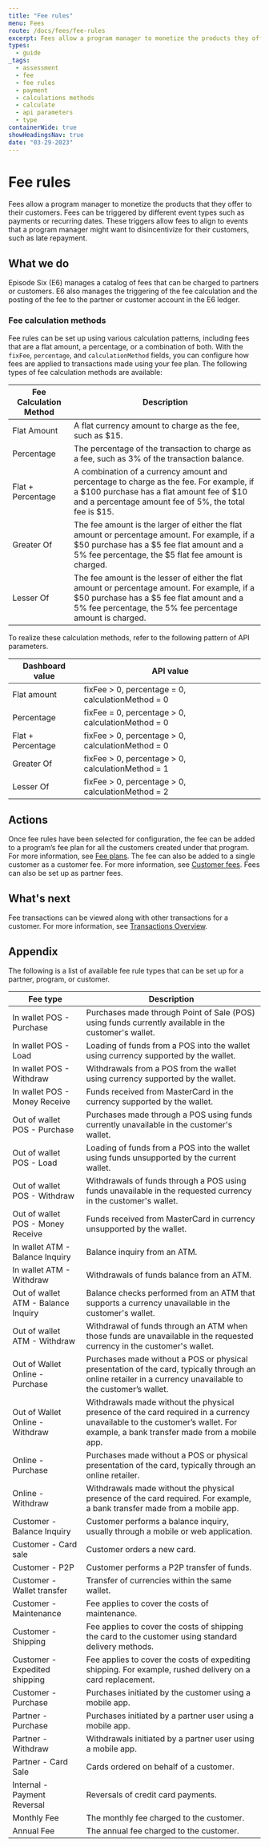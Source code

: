 ```yaml
---
title: "Fee rules"
menu: Fees
route: /docs/fees/fee-rules
excerpt: Fees allow a program manager to monetize the products they offer to their customers.
types: 
  - guide
_tags:
  - assessment
  - fee
  - fee rules
  - payment
  - calculations methods
  - calculate
  - api parameters
  - type
containerWide: true
showHeadingsNav: true
date: "03-29-2023"
---
```


# Fee rules

Fees allow a program manager to monetize the products that they offer to their customers. Fees can be triggered by different event types such as payments or recurring dates. These triggers allow fees to align to events that a program manager might want to disincentivize for their customers, such as late repayment.

## What we do

Episode Six (E6) manages a catalog of fees that can be charged to partners or customers. E6 also manages the triggering of the fee calculation and the posting of the fee to the partner or customer account in the E6 ledger.

### Fee calculation methods

Fee rules can be set up using various calculation patterns, including fees that are a flat amount, a percentage, or a combination of both. With the `fixFee`, `percentage`, and `calculationMethod` fields, you can configure how fees are applied to transactions made using your fee plan. The following types of fee calculation methods are available:

| Fee Calculation Method | Description |
| ---------- | ------------------- |
| Flat Amount | A flat currency amount to charge as the fee, such as $15. |
| Percentage | The percentage of the transaction to charge as a fee, such as 3% of the transaction balance. |
| Flat + Percentage | A combination of a currency amount and percentage to charge as the fee. For example, if a $100 purchase has a flat amount fee of $10 and a percentage amount fee of 5%, the total fee is $15. |
| Greater Of | The fee amount is the larger of either the flat amount or percentage amount. For example, if a $50 purchase has a $5 fee flat amount and a 5% fee percentage, the $5 flat fee amount is charged. |
| Lesser Of | The fee amount is the lesser of either the flat amount or percentage amount. For example, if a $50 purchase has a $5 fee flat amount and a 5% fee percentage, the 5% fee percentage amount is charged. |

To realize these calculation methods, refer to the following pattern of API parameters.

| Dashboard value | API value |
| --------------- | --------- |
| Flat amount     | fixFee > 0, percentage = 0, calculationMethod = 0 |
| Percentage      | fixFee = 0, percentage > 0, calculationMethod = 0 |
| Flat + Percentage | fixFee > 0, percentage > 0, calculationMethod = 0 |
| Greater Of      | fixFee > 0, percentage > 0, calculationMethod = 1 |
| Lesser Of       | fixFee > 0, percentage > 0, calculationMethod = 2 |

## Actions

Once fee rules have been selected for configuration, the fee can be added to a program’s fee plan for all the customers created under that program. For more information, see [Fee plans](/docs/fees/fee-plans). The fee can also be added to a single customer as a customer fee. For more information, see [Customer fees](/docs/fees/customer-fees). Fees can also be set up as partner fees.

## What's next

Fee transactions can be viewed along with other transactions for a customer. For more information, see [Transactions Overview](/docs/transactions/transactions-overview).

## Appendix

The following is a list of available fee rule types that can be set up for a partner, program, or customer.

| Fee type | Description |
| -- | -- |
| In wallet POS - Purchase | Purchases made through Point of Sale (POS) using funds currently available in the customer's wallet. |
| In wallet POS - Load | Loading of funds from a POS into the wallet using currency supported by the wallet. |
| In wallet POS - Withdraw | Withdrawals from a POS from the wallet using currency supported by the wallet. |
| In wallet POS - Money Receive | Funds received from MasterCard in the currency supported by the wallet. |
| Out of wallet POS - Purchase | Purchases made through a POS using funds currently unavailable in the customer's wallet. |
| Out of wallet POS - Load | Loading of funds from a POS into the wallet using funds unsupported by the current wallet. |
| Out of wallet POS - Withdraw | Withdrawals of funds through a POS using funds unavailable in the requested currency in the customer's wallet. |
| Out of wallet POS - Money Receive | Funds received from MasterCard in currency unsupported by the wallet. |
| In wallet ATM - Balance Inquiry | Balance inquiry from an ATM. |
| In wallet ATM - Withdraw | Withdrawals of funds balance from an ATM. |
| Out of wallet ATM - Balance Inquiry | Balance checks performed from an ATM that supports a currency unavailable in the customer's wallet. |
| Out of wallet ATM - Withdraw | Withdrawal of funds through an ATM when those funds are unavailable in the requested currency in the customer's wallet. |
| Out of Wallet Online - Purchase | Purchases made without a POS or physical presentation of the card, typically through an online retailer in a currency unavailable to the customer’s wallet. |
| Out of Wallet Online - Withdraw | Withdrawals made without the physical presence of the card required in a currency unavailable to the customer’s wallet. For example, a bank transfer made from a mobile app. |
| Online - Purchase | Purchases made without a POS or physical presentation of the card, typically through an online retailer. |
| Online - Withdraw | Withdrawals made without the physical presence of the card required. For example, a bank transfer made from a mobile app. |
| Customer - Balance Inquiry | Customer performs a balance inquiry, usually through a mobile or web application. |
| Customer - Card sale | Customer orders a new card. |
| Customer - P2P | Customer performs a P2P transfer of funds. |
| Customer - Wallet transfer | Transfer of currencies within the same wallet. |
| Customer - Maintenance | Fee applies to cover the costs of maintenance. |
| Customer - Shipping | Fee applies to cover the costs of shipping the card to the customer using standard delivery methods. |
| Customer - Expedited shipping | Fee applies to cover the costs of expediting shipping. For example, rushed delivery on a card replacement. |
| Customer - Purchase | Purchases initiated by the customer using a mobile app. |
| Partner - Purchase | Purchases initiated by a partner user using a mobile app. |
| Partner - Withdraw | Withdrawals initiated by a partner user using a mobile app. |
| Partner - Card Sale | Cards ordered on behalf of a customer. |
| Internal - Payment Reversal | Reversals of credit card payments. |
| Monthly Fee | The monthly fee charged to the customer. |
| Annual Fee | The annual fee charged to the customer. |
